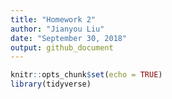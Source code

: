 ```yaml
---
title: "Homework 2"
author: "Jianyou Liu"
date: "September 30, 2018"
output: github_document
---
```


```r
knitr::opts_chunk$set(echo = TRUE)
library(tidyverse)
```


